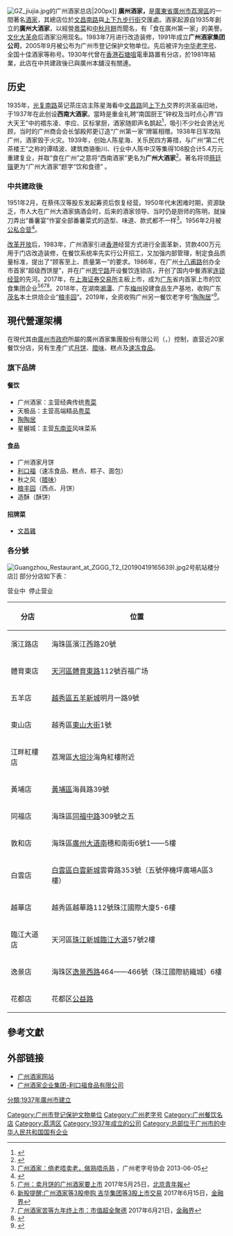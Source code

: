 [[File:GZ_jiujia.jpg|right]]的广州酒家总店|200px]]
'''廣州酒家，'''是[[廣東省|廣東省]][[廣州市|廣州市]][[荔灣區|荔灣區]]的一間著名[[酒家|酒家]]，其總店位於[[文昌路|文昌南路]]與[[上下九步行街|上下九步行街]]交匯處。酒家起源自1935年創立的'''廣州大酒家'''，以經營[[粵菜|粵菜]]和[[中秋|中秋]][[月餅|月餅]]而聞名，有「食在廣州第一家」的美譽。[[文化大革命|文化大革命]]后酒家沿用现名。1983年7月进行改造装修，1991年成立'''广州酒家集团公司'''，2005年9月被公布为广州市登记保护文物单位。先后被评为[[中华老字号|中华老字号]]、全国十佳酒家等称号。1930年代曾在[[香港|香港]][[石塘咀|石塘咀]]電車路置有分店，於1981年結業，此店在中共建政後已與廣州本舖沒有關連。

== 历史 ==
1935年，[[光复路_(广州)|光复南路]]英记茶庄店主陈星海看中[[文昌路|文昌路]]同[[上下九|上下九]]交界的洪圣庙旧地，于1937年在此创设'''西南大酒家'''。當時是重金礼聘“南国厨王”钟权及当时点心界“四大天王”中的禤东凌、李应、区标掌厨，酒家随即声名鹊起<ref>{{Cite web|title=广州酒家：餐饮“老字号”的新故事_发展|url=http://www.sohu.com/a/338658309_100019684|accessdate=2020-07-28|work=www.sohu.com|language=en|archive-date=2020-07-28|archive-url=https://web.archive.org/web/20200728095622/https://www.sohu.com/a/338658309_100019684|dead-url=no}}</ref>，吸引不少社会贤达光顾，当时的广州商会会长邹殿邦更订造“广州第一家”牌匾相赠。1938年日军攻陷广州，酒家毁于火灾。1939年，创始人陈星海、关乐民四方筹措，与广州“第二代茶楼王”之称的谭晴波、建筑商骆衡川、行业中人陈中汉等集得108股合计5.4万元重建复业，并取“食在广州”之意将“西南酒家”更名为'''广州大酒家'''<ref>{{Cite web|title=广州酒家：不负“食在广州”盛名 _百年老店 _南方网|url=http://culture.southcn.com/c/2014-02/19/content_92889063.htm|accessdate=2020-07-28|work=culture.southcn.com|archive-date=2020-07-28|archive-url=https://web.archive.org/web/20200728075036/http://culture.southcn.com/c/2014-02/19/content_92889063.htm|dead-url=no}}</ref>。著名将领[[蔡廷锴|蔡廷锴]]更为“广州大酒家”题字“饮和食德” 。

=== 中共建政後 ===
1951年2月，在蔡伟汉等股东发起筹资后恢复经营。1950年代末困难时期，资源缺乏，市人大在广州大酒家搞酒会时，后来的酒家领导、当时仍是厨师的陈明，就操刀弄出“番薯宴”作宴全部番薯菜式的造型、味道、款式都不一样<ref>[http://www.gzlzh.com.cn/zh-CN/displaynews.html?newsID=94288 广州酒家：倚老唔卖老，做熟唔杀熟] {{Wayback|url=http://www.gzlzh.com.cn/zh-CN/displaynews.html?newsID=94288 |date=20171024042902 }}，广州老字号协会 2013-06-05</ref>。1956年2月被[[公私合营|公私合营]]<ref>{{Cite web|title=羊城处处老字号 珍馐佳肴数南粤借问酒家何处好 街坊遥指“第一家”|url=http://news.sina.com.cn/c/2015-12-28/doc-ifxmxxst0638421.shtml|accessdate=2020-07-28|work=news.sina.com.cn|archive-date=2020-07-28|archive-url=https://web.archive.org/web/20200728094923/http://news.sina.com.cn/c/2015-12-28/doc-ifxmxxst0638421.shtml|dead-url=no}}</ref>。

[[改革开放|改革开放]]后，1983年，广州酒家引进[[香港|香港]]经营方式进行全面革新，贷款400万元用于门店改造装修，在餐饮系统率先实行公开招工，又加强内部管理，制定食品质量标准，提出了“顾客至上、质量第一”的要求。1986年，在广州[[十八甫路|十八甫路]]创办全市首家“超级西饼屋”，并在广州[[恩宁路|恩宁路]]开设餐饮连锁店，开创了国内中餐酒家[[連鎖經營|连锁经营]]的先河。2017年，在[[上海证券交易所|上海证券交易所]]主板上市，成为[[广东省|广东]]省内首家上市的饮食集团企业<ref>[http://news.xinhuanet.com/fortune/2017-05/25/c_1121030720.htm 广州：卖月饼的广州酒家要上市] {{Wayback|url=http://news.xinhuanet.com/fortune/2017-05/25/c_1121030720.htm |date=20170619162731 }}2017年5月25日，[[北京青年報|北京青年報]]</ref><ref>[http://stock.jrj.com.cn/ipo/2017/06/15064822612086.shtml 新股提醒:广州酒家等3股申购 吉华集团等3股上市交易] {{Wayback|url=http://stock.jrj.com.cn/ipo/2017/06/15064822612086.shtml |date=20190608080914 }}2017年6月15日，[[金融界|金融界]]</ref><ref>[http://stock.jrj.com.cn/ipo/2017/06/21092722634657.shtml 广州酒家苦等九年终上市：市值超全聚德] {{Wayback|url=http://stock.jrj.com.cn/ipo/2017/06/21092722634657.shtml |date=20200316080754 }}2017年6月21日，[[金融界|金融界]]</ref><ref>{{Cite web |url=http://static.sse.com.cn/disclosure/listedinfo/announcement/c/2017-06-26/603043_20170626_1.pdf |title=廣州酒家集團股份有限公司招股資料 |accessdate=2017-07-13 |archive-date=2020-03-16 |archive-url=https://web.archive.org/web/20200316080753/http://static.sse.com.cn/disclosure/listedinfo/announcement/c/2017-06-26/603043_20170626_1.pdf |dead-url=yes }}</ref>。2018年，在湖南[[湘潭市|湘潭]]、广东[[梅州市|梅州]]投建食品生产基地，收购广东[[茂名市|茂名]]本土烘焙企业“[[粮丰园|粮丰园]]”。2019年，全资收购广州另一餐饮老字号“[[陶陶居|陶陶居]]”<ref>{{Cite web|title=广州酒家近2亿元收购陶陶居议案通过，食品规模再扩大_中国网|url=http://food.china.com.cn/2019-08/05/content_75066998.htm|accessdate=2020-07-28|work=food.china.com.cn|archive-date=2019-08-05|archive-url=https://web.archive.org/web/20190805043722/http://food.china.com.cn/2019-08/05/content_75066998.htm|dead-url=no}}</ref>。

== 現代營運架構 ==
{{Infobox company
| name = 广州酒家集团股份有限公司
| name_en = Guangzhou Restaurant Enterprise Group Co.,Ltd.
| logo = 
| logo_size = 
| logo_caption = 
| image =          
| image_size =
| image_caption =
| local_code_name = CN
| local_code = 91440101633208952W
| other_name = 
| traded_as = {{sse|603043}}
| type = [[上市公司|上市公司]]
| industry = 食品饮料—食品加工
| foundation = 
| founder = 
| location = [[广州市|广州市]][[荔湾区|荔湾区]][[中山七路|中山七路]]50号西门口广场13楼
| area_served = 
| key_people = 
| products = 
| services = 
| owner = 
| parent = 广州市人民政府国有资产监督管理委员会
| homepage = {{URL|https://www.gzr.com.cn/}}
}}
在現代其由[[广州市人民政府|廣州市政府]]所屬的廣州酒家集團股份有限公司（{{lang-en|Guangzhou Restaurant Group Co., Ltd.}}，{{sse|603043}}）控制，直营近20家餐饮分店，另有生產广式[[月饼|月饼]]、[[腊味|腊味]]、糕点及[[速冻食品|速冻食品]]。

===旗下品牌===

==== 餐饮 ====

* 广州酒家：主营经典传统[[粤菜|粤菜]]
* 天极品：主营高端精品[[粤菜|粤菜]]
* [[陶陶居|陶陶居]]
* 星樾城：主营[[东南亚|东南亚]]风味菜系

==== 食品 ====

* 广州酒家月饼
* [[利口福|利口福]]（速冻食品、糕点、粽子、面包）
* 秋之风（[[腊味|腊味]]）
* [[粮丰园|粮丰园]]（西点、月饼）
* 造酥（酥饼）

==== 招牌菜 ====
* [[文昌雞|文昌雞]]

=== 各分號 ===
[[File:Guangzhou_Restaurant_at_ZGGG_T2_(20190419165639).jpg|thumb]]2号航站楼分店]]
部分分店如下表：

{{colorbox|#98FB98}} 营业中 
{{colorbox|#F4C2C2}} 停止营业 

{| class="wikitable"
|-bgcolor=#98FB98
! 分店 !! 位置
|-bgcolor=#98FB98
| 濱江路店 || 海珠區濱江西路20號
|-bgcolor=#98FB98
| 體育東店 || [[天河區|天河區]][[體育東路|體育東路]]112號百福广场
|-bgcolor=#98FB98
| 五羊店 || [[越秀區|越秀區]][[五羊新城|五羊新城]]明月一路9號
|-bgcolor=#98FB98
| 東山店 || 越秀區[[東山大街|東山大街]]1號
|-bgcolor=#98FB98
| 江畔紅樓店 || 荔灣區[[大坦沙|大坦沙]]海角紅樓附近
|-bgcolor=#98FB98
| 黃埔店 || [[黃埔區|黃埔區]]海員路39號
|-bgcolor=#98FB98
| 同福店 || 海珠區[[同福路_(廣州)|同福中路]]309號之五
|-bgcolor=#F4C2C2
| 敦和店 || 海珠區[[廣州大道|廣州大道南]]穗和南街6號1——5樓
|-bgcolor=#98FB98
| 白雲店 || [[白雲區_(廣州)|白雲區]][[白雲新城|白雲新城]]雲霄路353號（五號停機坪廣場A區3樓）
|-bgcolor=#98FB98
| 越華店 || 越秀區越華路112號珠江國際大廈5-6樓
|-bgcolor=#98FB98
| 臨江大道店 || 天河區[[珠江新城|珠江新城]][[臨江大道|臨江大道]]57號2樓
|-bgcolor=#98FB98
| 逸景店 || 海珠区[[逸景路_(廣州)|逸景西路]]464——466號（珠江國際紡織城）6樓
|-bgcolor=#98FB98
| 花都店 || 花都区[[公益路_(廣州)|公益路]]
|}

== 參考文獻 ==
{{reflist}}

== 外部链接 ==
*[https://web.archive.org/web/20080820122600/http://www.gzr.com.cn/ 广州酒家网站]
*[http://www.likofu.com.cn/ 广州酒家企业集团-利口福食品有限公司]{{Wayback|url=http://www.likofu.com.cn/ |date=20071113154840 }}

{{coord|23|6|59.8|N|113|14|26.29|E|display=title|region:CH_type}}
{{广州|state=expanded}}
{{廣州市企}}

[[Category:广州市登记保护文物单位|Category:广州市登记保护文物单位]]
[[Category:广州老字号|Category:广州老字号]]
[[Category:广州餐饮名店|Category:广州餐饮名店]]
[[Category:荔湾区|Category:荔湾区]]
[[分類:1937年廣州市建立|分類:1937年廣州市建立]]
[[Category:1937年成立的公司|Category:1937年成立的公司]]
[[Category:总部位于广州市的中华人民共和国国有企业|Category:总部位于广州市的中华人民共和国国有企业]]